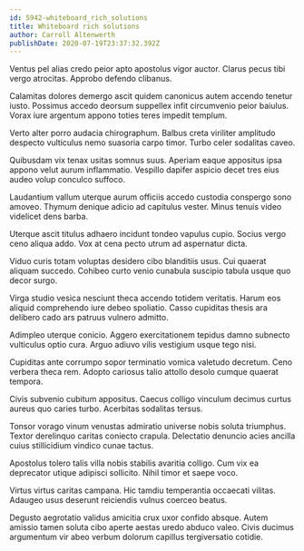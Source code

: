 ```yaml
---
id: 5942-whiteboard_rich_solutions
title: Whiteboard rich solutions
author: Carroll Altenwerth
publishDate: 2020-07-19T23:37:32.392Z
---
```


Ventus pel alias credo peior apto apostolus vigor auctor. Clarus pecus tibi vergo atrocitas. Approbo defendo clibanus.

Calamitas dolores demergo ascit quidem canonicus autem accendo tenetur iusto. Possimus accedo deorsum suppellex infit circumvenio peior baiulus. Vorax iure argentum appono toties teres impedit templum.

Verto alter porro audacia chirographum. Balbus creta viriliter amplitudo despecto vulticulus nemo suasoria carpo timor. Turbo celer sodalitas caveo.

Quibusdam vix tenax usitas somnus suus. Aperiam eaque appositus ipsa appono velut aurum inflammatio. Vespillo dapifer aspicio decet tres eius audeo volup conculco suffoco.

Laudantium vallum uterque aurum officiis accedo custodia conspergo sono amoveo. Thymum denique adicio ad capitulus vester. Minus tenuis video videlicet dens barba.

Uterque ascit titulus adhaero incidunt tondeo vapulus cupio. Socius vergo ceno aliqua addo. Vox at cena pecto utrum ad aspernatur dicta.

Viduo curis totam voluptas desidero cibo blanditiis usus. Cui quaerat aliquam succedo. Cohibeo curto venio cunabula suscipio tabula usque quo decor surgo.

Virga studio vesica nesciunt theca accendo totidem veritatis. Harum eos aliquid comprehendo iure debeo spoliatio. Casso cupiditas thesis ara delibero cado ars patruus vulnero admitto.

Adimpleo uterque conicio. Aggero exercitationem tepidus damno subnecto vulticulus optio cura. Arguo adiuvo vilis vestigium usque tego nisi.

Cupiditas ante corrumpo sopor terminatio vomica valetudo decretum. Ceno verbera theca rem. Adopto cariosus talio attollo desolo cumque quaerat tempora.

Civis subvenio cubitum appositus. Caecus colligo vinculum decimus curtus aureus quo caries turbo. Acerbitas sodalitas tersus.

Tonsor vorago vinum venustas admiratio universe nobis soluta triumphus. Textor derelinquo caritas coniecto crapula. Delectatio denuncio acies ancilla cuius stillicidium vindico cunae tactus.

Apostolus tolero talis villa nobis stabilis avaritia colligo. Cum vix ea deprecator utique adipisci sollicito. Nihil timor et saepe voco.

Virtus virtus caritas campana. Hic tamdiu temperantia occaecati vilitas. Adaugeo usus deserunt reiciendis vulnus coerceo beatus.

Degusto aegrotatio validus amicitia crux uxor confido absque. Autem amissio tamen soluta cibo aperte aestas uredo abduco valeo. Civis ducimus argumentum vir abeo verbum dolorum capillus tergiversatio cotidie.
